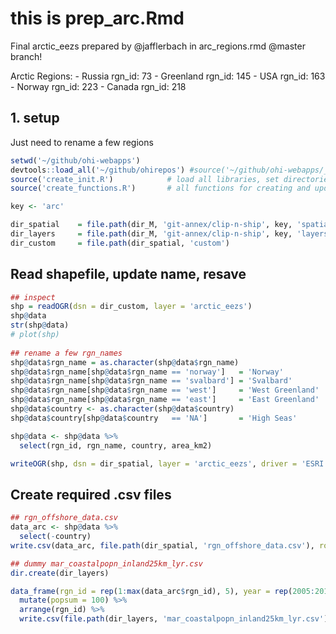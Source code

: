 # this is prep_arc.Rmd

Final arctic_eezs prepared by @jafflerbach in arc_regions.rmd @master branch!

Arctic Regions: 
- Russia rgn_id: 73
- Greenland rgn_id: 145
- USA rgn_id: 163
- Norway rgn_id: 223
- Canada rgn_id: 218

## 1. setup
Just need to rename a few regions
```r
setwd('~/github/ohi-webapps')
devtools::load_all('~/github/ohirepos') #source('~/github/ohi-webapps/_source_and_load.r')
source('create_init.R')            # load all libraries, set directories relevant to all keys
source('create_functions.R')       # all functions for creating and updating repos and webapps

key <- 'arc'

dir_spatial    = file.path(dir_M, 'git-annex/clip-n-ship', key, 'spatial') 
dir_layers     = file.path(dir_M, 'git-annex/clip-n-ship', key, 'layers') 
dir_custom     = file.path(dir_spatial, 'custom') 
```

## Read shapefile, update name, resave

```r
## inspect
shp = readOGR(dsn = dir_custom, layer = 'arctic_eezs')
shp@data
str(shp@data)
# plot(shp)
  
## rename a few rgn_names
shp@data$rgn_name = as.character(shp@data$rgn_name)
shp@data$rgn_name[shp@data$rgn_name == 'norway']   = 'Norway'
shp@data$rgn_name[shp@data$rgn_name == 'svalbard'] = 'Svalbard'
shp@data$rgn_name[shp@data$rgn_name == 'west']     = 'West Greenland'
shp@data$rgn_name[shp@data$rgn_name == 'east']     = 'East Greenland'
shp@data$country <- as.character(shp@data$country)
shp@data$country[shp@data$country   == 'NA']       = 'High Seas'

shp@data <- shp@data %>%
  select(rgn_id, rgn_name, country, area_km2)

writeOGR(shp, dsn = dir_spatial, layer = 'arctic_eezs', driver = 'ESRI Shapefile', overwrite=TRUE) 
```

## Create required .csv files
```r
## rgn_offshore_data.csv
data_arc <- shp@data %>%
  select(-country)
write.csv(data_arc, file.path(dir_spatial, 'rgn_offshore_data.csv'), row.names = FALSE)

## dummy mar_coastalpopn_inland25km_lyr.csv
dir.create(dir_layers)

data_frame(rgn_id = rep(1:max(data_arc$rgn_id), 5), year = rep(2005:2013, 5)) %>%
  mutate(popsum = 100) %>%
  arrange(rgn_id) %>%
  write.csv(file.path(dir_layers, 'mar_coastalpopn_inland25km_lyr.csv'), row.names = FALSE)
```
